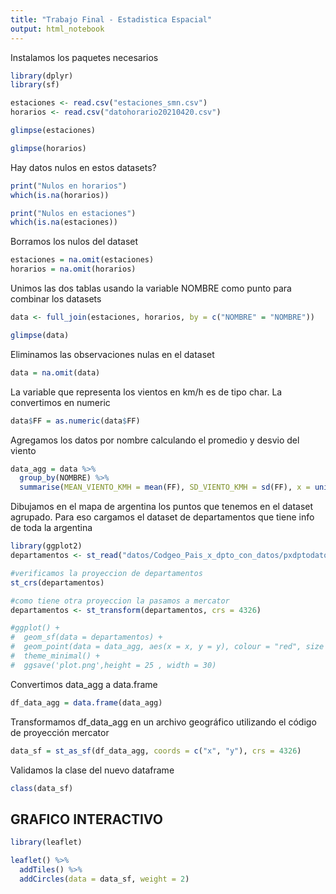 ```yaml
---
title: "Trabajo Final - Estadistica Espacial"
output: html_notebook
---
```


Instalamos los paquetes necesarios
```r
library(dplyr)
library(sf)
```


```r
estaciones <- read.csv("estaciones_smn.csv")
horarios <- read.csv("datohorario20210420.csv")
```

```r
glimpse(estaciones)
```

```r
glimpse(horarios)
```

Hay datos nulos en estos datasets?
```r
print("Nulos en horarios")
which(is.na(horarios))
```

```r
print("Nulos en estaciones")
which(is.na(estaciones))
```
Borramos los nulos del dataset
```r
estaciones = na.omit(estaciones)
horarios = na.omit(horarios)
```



Unimos las dos tablas usando la variable NOMBRE como punto para combinar los datasets
```r
data <- full_join(estaciones, horarios, by = c("NOMBRE" = "NOMBRE"))

glimpse(data)
```
Eliminamos las observaciones nulas en el dataset
```r
data = na.omit(data)
```

La variable que representa los vientos en km/h es de tipo char. La convertimos en numeric
```r
data$FF = as.numeric(data$FF)
```

Agregamos los datos por nombre calculando el promedio y desvio del viento
```r
data_agg = data %>%
  group_by(NOMBRE) %>%
  summarise(MEAN_VIENTO_KMH = mean(FF), SD_VIENTO_KMH = sd(FF), x = unique(LONGITUD), y = unique(LATITUD), .groups = "keep")
```

Dibujamos en el mapa de argentina los puntos que tenemos en el dataset agrupado. Para eso
cargamos el dataset de departamentos que tiene info de toda la argentina
```r
library(ggplot2)
departamentos <- st_read("datos/Codgeo_Pais_x_dpto_con_datos/pxdptodatosok.shp")

#verificamos la proyeccion de departamentos
st_crs(departamentos)

#como tiene otra proyeccion la pasamos a mercator
departamentos <- st_transform(departamentos, crs = 4326)

#ggplot() +
#  geom_sf(data = departamentos) +
#  geom_point(data = data_agg, aes(x = x, y = y), colour = "red", size = 1) +
#  theme_minimal() +
#  ggsave('plot.png',height = 25 , width = 30)
```

Convertimos data_agg a data.frame
```r
df_data_agg = data.frame(data_agg)
```

Transformamos df_data_agg en un archivo geográfico utilizando el código de proyección mercator
```r
data_sf = st_as_sf(df_data_agg, coords = c("x", "y"), crs = 4326)
```

Validamos la clase del nuevo dataframe
```r
class(data_sf)
```

## GRAFICO INTERACTIVO ##
```r
library(leaflet)

leaflet() %>%
  addTiles() %>%
  addCircles(data = data_sf, weight = 2)

```

